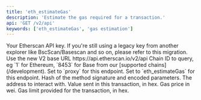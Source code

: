 ```yaml
---
title: 'eth_estimateGas'
description: 'Estimate the gas required for a transaction.'
api: 'GET /v2/api'
keywords: ['eth_estimateGas', 'gas estimation']
---
```



<CreditChip description="Estimates the gas necessary for a transaction" />

  <ParamField query="apikey" type="string">
    Your Etherscan API key. If you're still using a legacy key from another explorer like BscScan/Basescan and so on, please refer to this migration.
  </ParamField>
  <ParamField path="v2" type="string" default="v2">
    Use the new V2 base URL https://api.etherscan.io/v2/api
  </ParamField>
  <ParamField query="chainid" type="string" default="1">
    Chain ID to query, eg `1` for Ethereum, `8453` for Base from our [supported chains](/development).
  </ParamField>
  <ParamField query="module" type="string" default="proxy">
    Set to `proxy` for this endpoint.
  </ParamField>
  <ParamField query="action" type="string" default="eth_estimateGas">
    Set to `eth_estimateGas` for this endpoint.
  </ParamField>
  <ParamField query="data" type="string" default="0x4e71d92d">
    Hash of the method signature and encoded parameters.
  </ParamField>
  <ParamField query="to" type="string" default="0xf0160428a8552ac9bb7e050d90eeade4ddd52843">
    The address to interact with.
  </ParamField>
  <ParamField query="value" type="string" default="0xff22">
    Value sent in this transaction, in hex.
  </ParamField>
  <ParamField query="gasPrice" type="string" default="0x51da038cc">
    Gas price in wei.
  </ParamField>
  <ParamField query="gas" type="string" default="0x5f5e0ff">
    Gas limit provided for the transaction, in hex.
  </ParamField>
